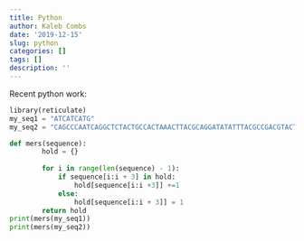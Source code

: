 ```yaml
---
title: Python
author: Kaleb Combs
date: '2019-12-15'
slug: python
categories: []
tags: []
description: ''
---
```

Recent python work:
```python
library(reticulate)
my_seq1 = "ATCATCATG"
my_seq2 = "CAGCCCAATCAGGCTCTACTGCCACTAAACTTACGCAGGATATATTTACGCCGACGTACT"

def mers(sequence):
        hold = {}
        
        for i in range(len(sequence) - 1):
            if sequence[i:i + 3] in hold:
                hold[sequence[i:i +3]] +=1
            else:
                hold[sequence[i:i + 3]] = 1
        return hold
print(mers(my_seq1))
print(mers(my_seq2))
```
